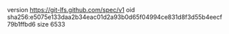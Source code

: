 version https://git-lfs.github.com/spec/v1
oid sha256:e5075e133daa2b34eac01d2a93b0d65f04994ce831d8f3d55b4eecf79b1ffbd6
size 6533
